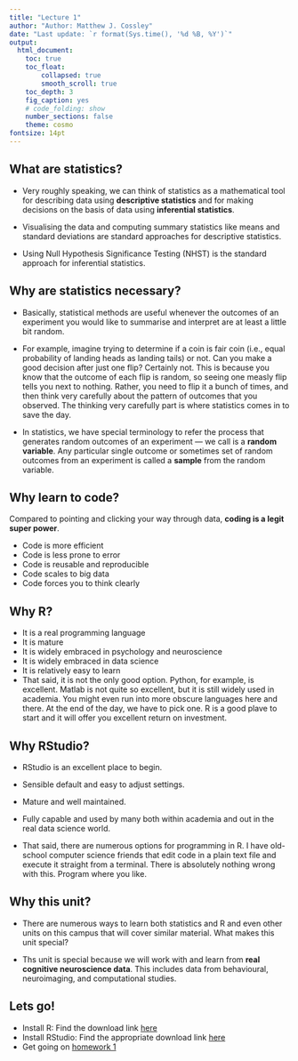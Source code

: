 ```yaml
---
title: "Lecture 1"
author: "Author: Matthew J. Cossley"
date: "Last update: `r format(Sys.time(), '%d %B, %Y')`"
output:
  html_document:
    toc: true
    toc_float:
        collapsed: true
        smooth_scroll: true
    toc_depth: 3
    fig_caption: yes
    # code_folding: show
    number_sections: false
    theme: cosmo
fontsize: 14pt
---
```


## What are statistics?

- Very roughly speaking, we can think of statistics as a
mathematical tool for describing data using **descriptive
statistics** and for making decisions on the basis of data
using **inferential statistics**.

- Visualising the data and computing summary statistics like
means and standard deviations are standard approaches for
descriptive statistics.

- Using Null Hypothesis Significance Testing (NHST) is the
standard approach for inferential statistics.


## Why are statistics necessary?
- Basically, statistical methods are useful whenever the
outcomes of an experiment you would like to summarise and
interpret are at least a little bit random.

- For example, imagine trying to determine if a coin is fair
coin (i.e., equal probability of landing heads as landing
tails) or not. Can you make a good decision after just one
flip? Certainly not. This is because you know that the
outcome of each flip is random, so seeing one measly flip
tells you next to nothing. Rather, you need to flip it a
bunch of times, and then think very carefully about the
pattern of outcomes that you observed. The thinking very
carefully part is where statistics comes in to save the day.

- In statistics, we have special terminology to refer the
process that generates random outcomes of an experiment ---
we call is a **random variable**. Any particular single
outcome or sometimes set of random outcomes from an
experiment is called a **sample** from the random variable.


## Why learn to code?
Compared to pointing and clicking your way through data,
**coding is a legit super power**.

- Code is more efficient
- Code is less prone to error
- Code is reusable and reproducible
- Code scales to big data
- Code forces you to think clearly


## Why R?
- It is a real programming language
- It is mature
- It is widely embraced in psychology and neuroscience
- It is widely embraced in data science
- It is relatively easy to learn
- That said, it is not the only good option. Python, for
example, is excellent. Matlab is not quite so excellent, but
it is still widely used in academia. You might even run into
more obscure languages here and there. At the end of the
day, we have to pick one. R is a good plave to start and it
will offer you excellent return on investment.


## Why RStudio?
- RStudio is an excellent place to begin.

- Sensible default and easy to adjust settings.

- Mature and well maintained.

- Fully capable and used by many both within academia and
out in the real data science world.

- That said, there are numerous options for programming in
R. I have old-school computer science friends that edit code
in a plain text file and execute it straight from a
terminal. There is absolutely nothing wrong with this.
Program where you like.


## Why this unit?
- There are numerous ways to learn both statistics and R and
even other units on this campus that will cover similar
material. What makes this unit special?

- Ths unit is special because we will work with and learn
from **real cognitive neuroscience data**. This includes
data from behavioural, neuroimaging, and computational
studies.


## Lets go!
- Install R: Find the download link [here](https://www.r-project.org/)
- Install RStudio: Find the appropriate download link
    [here](https://rstudio.com/products/rstudio/)
- Get going on [homework 1](homework_1.html)

<!-- ```{r} -->
<!-- library(data.table) -->
<!-- x <- c('I', 'I', 'I', 'II', 'II', 'II', 'III', 'III', 'III', 'IV', 'IV', 'IV') -->
<!-- y <- c('a', 'a', 'b', 'b', 'c', 'c', 'd', 'd', 'e', 'e', 'f', 'f') -->
<!-- z <- 1:12 -->
<!-- d <- data.table(x, y, z) -->
<!-- d[x=='II'] -->
<!-- d[, y] -->
<!-- d[, .(y)] -->
<!-- d[, .(y, z)] -->
<!-- d[x=='II', .(y, z)] -->
<!-- d[, sum(z), .(x)] -->
<!-- d[, sum(z), .(x, y)] -->
<!-- ``` -->

